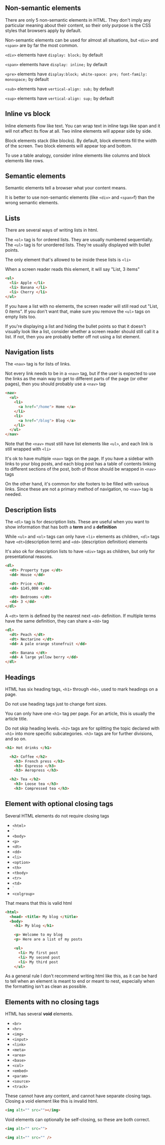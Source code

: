 
## Non-semantic elements

There are only 5 non-semantic elements in HTML. They don't imply any particular meaning about their content, so their only purpose is the CSS styles that browsers apply by default.

Non-semantic elements can be used for almost all situations, but `<div>` and `<span>` are by far the most common.

`<div>` elements have `display: block;` by default
 
`<span>` elements have `display: inline;` by default
 
`<pre>` elements have `display:block; white-space: pre; font-family: monospace;` by default
 
`<sub>` elements have `vertical-align: sub;` by default

`<sup>` elements have `vertical-align: sup;` by default


## Inline vs block

Inline elements flow like text. You can wrap text in inline tags like span and it will not affect its flow at all. Two inline elements will appear side by side.

Block elements stack (like blocks). By default, block elements fill the width of the screen. Two block elements will appear top and bottom.

To use a table analogy, consider inline elements like columns and block elements like rows.

## Semantic elements

Semantic elements tell a browser what your content means.

It is better to use non-semantic elements (like `<div>` and `<span>`f) than the wrong semantic elements.

## Lists

There are several ways of writing lists in html.

The `<ol>` tag is for ordered lists. They are usually numbered sequentially.
The `<ul>` tag is for unordered lists. They're usually displayed with bullet points.

The only element that's allowed to be inside these lists is `<li>`

When a screen reader reads this element, it will say "List, 3 items"

```html
<ul>
  <li> Apple </li>
  <li> Banana </li>
  <li> Cherry </li>
</ul>
```

If you have a list with no elements, the screen reader will still read out "List, 0 items". If you don't want that, make sure you remove the `<ul>` tags on empty lists too.

If you're displaying a list and hiding the bullet points so that it doesn't visually look like a list, consider whether a screen reader should still call it a list. If not, then you are probably better off not using a list element. 

## Navigation lists

The `<nav>` tag is for lists of links.

Not every link needs to be in a `<nav>` tag, but if the user is expected to use the links as the main way to get to different parts of the page (or other pages), then you should probably use a `<nav>` tag

```html
<nav>
  <ul>
    <li>
      <a href="/home"> Home </a>
    </li>
    <li>
      <a href="/blog"> Blog </a>
    </li>
  </ul>
</nav>
```

Note that the `<nav>` must still have list elements like `<ul>`, and each link is still wrapped with `<li>`

It's ok to have multiple `<nav>` tags on the page. If you have a sidebar with links to your blog posts, and each blog post has a table of contents linking to different sections of the post, both of those should be wrapped in `<nav>` tags

On the other hand, it's common for site footers to be filled with various links. Since these are not a primary method of navigation, no `<nav>` tag is needed.

## Description lists

The `<dl>` tag is for description lists. These are useful when you want to show information that has both a **term** and a **definition**

While `<ul>` and `<ol>` tags can only have `<li>` elements as children, `<dl>` tags have `<dt>`(description term) and `<dd>` (description definition) elements

It's also ok for description lists to have `<div>` tags as children, but only for presentational reasons.

```html
<dl>
  <dt> Property type </dt>
  <dd> House </dd>

  <dt> Price </dt>
  <dd> $145,000 </dd>

  <dt> Bedrooms </dt>
  <dd> 3 </dd>
</dl>
```

A `<dt>` term is defined by the nearest next `<dd>` definition. If multiple terms have the same definition, they can share a `<dd>` tag

```html
<dl>
  <dt> Peach </dt>
  <dt> Nectarine </dt>
  <dd> A pale orange stonefruit </dd>

  <dt> Banana </dt>
  <dd> A large yellow berry </dd>
</dl>
```

## Headings

HTML has six heading tags, `<h1>` through `<h6>`, used to mark headings on a page.

Do not use heading tags just to change font sizes.

You can only have one `<h1>` tag per page. For an article, this is usually the article title.

Do not skip heading levels. `<h2>` tags are for splitting the topic declared with `<h1>` into more specific subcategories. `<h3>` tags are for further divisions, and so on.

```html
<h1> Hot drinks </h1>

  <h2> Coffee </h2>
    <h3> French press </h3>
    <h3> Espresso </h3>
    <h3> Aeropress </h3>

  <h2> Tea </h2>
    <h3> Loose tea </h3>
    <h3> Compressed tea </h3>
```

## Element with optional closing tags

Several HTML elements do not require closing tags

- `<html>`
- `<head>
- `<body>`
- `<p>`
- `<dt>`
- `<dd>`
- `<li>`
- `<option>`
- `<th>`
- `<tbody>`
- `<tr>`
- `<td>`
- `<tfoot>
- `<colgroup>`

That means that this is valid html

```html
<html>
  <head> <title> My blog </title>
  <body>
    <h1> My blog </h1>

    <p> Welcome to my blog
    <p> Here are a list of my posts

    <ul>
      <li> My first post
      <li> My second post
      <li> My third post
    </ul>
```

As a general rule I don't recommend writing html like this, as it can be hard to tell when an element is meant to end or meant to nest, especially when the formatting isn't as clean as possible.

## Elements with no closing tags

HTML has several **void** elements.

- `<br>`
- `<hr>`
- `<img>`
- `<input>`
- `<link>`
- `<meta>`
- `<area>`
- `<base>`
- `<col>`
- `<embed>`
- `<param>`
- `<source>`
- `<track>`

These cannot have any content, and cannot have separate closing tags. Closing a void element like this is invalid html.

```html
<img alt="" src=""></img>
```

Void elements can optionally be self-closing, so these are both correct.

```html
<img alt="" src="">

<img alt="" src="" />
```
